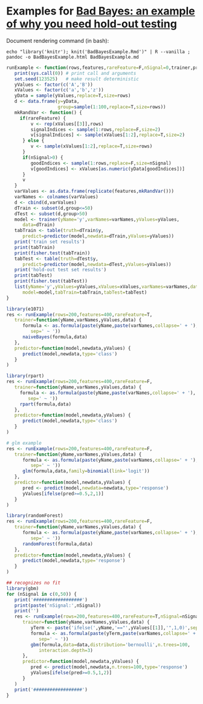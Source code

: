 
# Examples for [Bad Bayes: an example of why you need hold-out testing](http://www.win-vector.com/blog/2014/02/bad-bayes-an-example-of-why-you-need-hold-out-testing/)

Document rendering command (in bash):
```
echo "library('knitr'); knit('BadBayesExample.Rmd')" | R --vanilla ; pandoc -o BadBayesExample.html BadBayesExample.md
```

```r
runExample <- function(rows,features,rareFeature=F,nSignal=0,trainer,predictor) {
   print(sys.call(0)) # print call and arguments
   set.seed(123525)   # make result deterministic
   yValues <- factor(c('A','B'))
   xValues <- factor(c('a','b','z'))
   yData = sample(yValues,replace=T,size=rows)
   d <- data.frame(y=yData,
                   group=sample(1:100,replace=T,size=rows))
   mkRandVar <- function() {
     if(rareFeature) {
         v <- rep(xValues[[3]],rows)
         signalIndices <- sample(1:rows,replace=F,size=2)
         v[signalIndices] <- sample(xValues[1:2],replace=T,size=2)
      } else {
         v <- sample(xValues[1:2],replace=T,size=rows)
      }
      if(nSignal>0) {
         goodIndices <- sample(1:rows,replace=F,size=nSignal)
         v[goodIndices] <- xValues[as.numeric(yData[goodIndices])]
      }
      v
   }
   varValues <- as.data.frame(replicate(features,mkRandVar()))
   varNames <- colnames(varValues)
   d <- cbind(d,varValues)
   dTrain <- subset(d,group<=50)
   dTest <- subset(d,group>50)
   model <- trainer(yName='y',varNames=varNames,yValues=yValues,
      data=dTrain)
   tabTrain <- table(truth=dTrain$y,
      predict=predictor(model,newdata=dTrain,yValues=yValues))
   print('train set results')
   print(tabTrain)
   print(fisher.test(tabTrain))
   tabTest <- table(truth=dTest$y,
      predict=predictor(model,newdata=dTest,yValues=yValues))
   print('hold-out test set results')
   print(tabTest)
   print(fisher.test(tabTest))
   list(yName='y',yValues=yValues,xValues=xValues,varNames=varNames,data=d,
      model=model,tabTrain=tabTrain,tabTest=tabTest)
}
```

```r
library(e1071)
res <- runExample(rows=200,features=400,rareFeature=T,
   trainer=function(yName,varNames,yValues,data) {
      formula <- as.formula(paste(yName,paste(varNames,collapse=' + '),
         sep=' ~ '))
      naiveBayes(formula,data) 
   },
   predictor=function(model,newdata,yValues) { 
      predict(model,newdata,type='class')
   }
)
```

```r
library(rpart)
res <- runExample(rows=200,features=400,rareFeature=F,
   trainer=function(yName,varNames,yValues,data) {
     formula <- as.formula(paste(yName,paste(varNames,collapse=' + '),
        sep=' ~ '))
     rpart(formula,data) 
   },
   predictor=function(model,newdata,yValues) { 
      predict(model,newdata,type='class')
   }
)
```

```r
# glm example
res <- runExample(rows=200,features=400,rareFeature=F,
   trainer=function(yName,varNames,yValues,data) {
      formula <- as.formula(paste(yName,paste(varNames,collapse=' + '),
         sep=' ~ '))
      glm(formula,data,family=binomial(link='logit')) 
   },
   predictor=function(model,newdata,yValues) { 
      pred <- predict(model,newdata=newdata,type='response')
      yValues[ifelse(pred>=0.5,2,1)]
   }
)
```

```r
library(randomForest)
res <- runExample(rows=200,features=400,rareFeature=F,
   trainer=function(yName,varNames,yValues,data) {
      formula <- as.formula(paste(yName,paste(varNames,collapse=' + '),
         sep=' ~ '))
      randomForest(formula,data) 
   },
   predictor=function(model,newdata,yValues) { 
      predict(model,newdata,type='response')
   }
)
```

```r
## recognizes no fit
library(gbm)
for (nSignal in c(0,50)) { 
   print('##################')
   print(paste('nSignal:',nSignal))
   print('')
   res <- runExample(rows=200,features=400,rareFeature=T,nSignal=nSignal,
      trainer=function(yName,varNames,yValues,data) {
         yTerm <- paste('ifelse(',yName,'=="',yValues[[1]],'",1,0)',sep='')
         formula <- as.formula(paste(yTerm,paste(varNames,collapse=' + '),
            sep=' ~ '))
         gbm(formula,data=data,distribution='bernoulli',n.trees=100,
            interaction.depth=3) 
      },
      predictor=function(model,newdata,yValues) { 
         pred <- predict(model,newdata,n.trees=100,type='response')
         yValues[ifelse(pred>=0.5,1,2)]
      }
   )
   print('##################')
}
```



